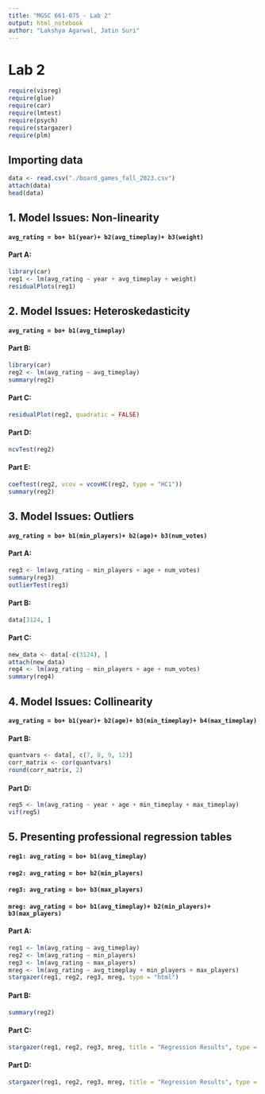 ```yaml
---
title: "MGSC 661-075 - Lab 2"
output: html_notebook
author: "Lakshya Agarwal, Jatin Suri"
---
```


# Lab 2

```r
require(visreg)
require(glue)
require(car)
require(lmtest)
require(psych)
require(stargazer)
require(plm)
```

## Importing data

```r
data <- read.csv("./board_games_fall_2023.csv")
attach(data)
head(data)
```

## 1. Model Issues: Non-linearity

#### `avg_rating = bo+ b1(year)+ b2(avg_timeplay)+ b3(weight)`

#### Part A:

```r
library(car)
reg1 <- lm(avg_rating ~ year + avg_timeplay + weight)
residualPlots(reg1)
```

## 2. Model Issues: Heteroskedasticity

#### `avg_rating = bo+ b1(avg_timeplay)`

#### Part B:

```r
library(car)
reg2 <- lm(avg_rating ~ avg_timeplay)
summary(reg2)
```

#### Part C:

```r
residualPlot(reg2, quadratic = FALSE)
```

#### Part D:

```r
ncvTest(reg2)
```

#### Part E:

```r
coeftest(reg2, vcov = vcovHC(reg2, type = "HC1"))
summary(reg2)
```

## 3. Model Issues: Outliers

#### `avg_rating = bo+ b1(min_players)+ b2(age)+ b3(num_votes)`

#### Part A:

```r
reg3 <- lm(avg_rating ~ min_players + age + num_votes)
summary(reg3)
outlierTest(reg3)
```

#### Part B:

```r
data[3124, ]
```

#### Part C:

```r
new_data <- data[-c(3124), ]
attach(new_data)
reg4 <- lm(avg_rating ~ min_players + age + num_votes)
summary(reg4)
```

## 4. Model Issues: Collinearity

#### `avg_rating = bo+ b1(year)+ b2(age)+ b3(min_timeplay)+ b4(max_timeplay)`

#### Part B:

```r
quantvars <- data[, c(7, 8, 9, 12)]
corr_matrix <- cor(quantvars)
round(corr_matrix, 2)
```

#### Part D:

```r
reg5 <- lm(avg_rating ~ year + age + min_timeplay + max_timeplay)
vif(reg5)
```

## 5. Presenting professional regression tables

#### `reg1: avg_rating = bo+ b1(avg_timeplay)`

#### `reg2: avg_rating = bo+ b2(min_players)`

#### `reg3: avg_rating = bo+ b3(max_players)`

#### `mreg: avg_rating = bo+ b1(avg_timeplay)+ b2(min_players)+ b3(max_players)`

#### Part A:

```r
reg1 <- lm(avg_rating ~ avg_timeplay)
reg2 <- lm(avg_rating ~ min_players)
reg3 <- lm(avg_rating ~ max_players)
mreg <- lm(avg_rating ~ avg_timeplay + min_players + max_players)
stargazer(reg1, reg2, reg3, mreg, type = "html")
```

#### Part B:

```r
summary(reg2)
```

#### Part C:

```r
stargazer(reg1, reg2, reg3, mreg, title = "Regression Results", type = "html", align = TRUE, dep.var.labels = c("Board Game Rating"), covariate.labels = c("Average timeplay", "Minimum number of players", "Maximum number of players"))
```

#### Part D:

```r
stargazer(reg1, reg2, reg3, mreg, title = "Regression Results", type = "html", align = TRUE, dep.var.labels = c("Board Game Rating"), covariate.labels = c("Average timeplay", "Minimum number of players", "Maximum number of players"), digits = 2)
```
